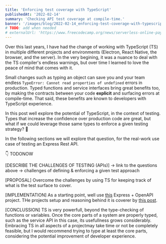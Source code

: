 ```yaml
---
title: 'Enforcing test coverage with TypeScript'
publishedAt: '2022-02-14'
summary: 'Checking API test coverage at compile-time.'
banner: '/images/blog/2022-02-14_enforcing-test-coverage-with-typescript/banner.png'
# TODO: add when needed
# externalUrl: 'https://www.freecodecamp.org/news/serverless-online-payments/'
---
```


Over this last years, I have had the change of working with TypeScript (TS) in multiple different projects and environments (Electron, React Native, the browser, and the server). In the very begining, it was a nuance to deal with the TS compiler's endless warnings, but over time I learned to love the peace of mind that comes with it.

Small changes such as typing an object can save you and your team endless `TypeError: Cannot read properties of undefined` errors in production. Typed functions and service interfaces bring great benefits too, by making the contracts between your code **explicit** and surfacing errors at compile-time. That said, these benefits are known to developers with TypeScript experience.

In this post well explore the potential of TypeScript, in the context of testing. Types that increase the confidence over production code are great, but what if we could leverage those same types to enforce a given testing strategy? 🤔

In the following sections we will explore that question, for the real-work use case of testing an Express Rest API.

👇 TODONOW

[DESCRIBE THE CHALLENGES OF TESTING (APIs)]
-> link to the questions above
-> challenges of defining & enforcing a given test approach

[PROPOSAL]
Overcome the challenges by using TS for keeping track of what is the test surface to cover.

[IMPLEMENTATION]
As a starting point, well use [this](https://github.com/aperkaz/express-open-api) Express + OpenAPI project.
THe projects setup and reasoning behind it is coverer by [this post](https://www.alainperkaz.com/blog/2021-04-02_better-apis-with-openapi).

[CONCLUSSION]
TS is very powerfull, beyond the type-checking of functions or variables.
Once the core parts of a system are properly typed, such as the service API in this case, its usefullness grows considerably.
Embracing TS in all aspects of a projectmay take time or not be completely feasible, but I would recommend trying to type at least the core parts, considering the potential improvement of developer experience.
